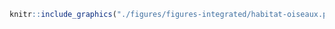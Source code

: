 <!-- #### Habitats - Oiseaux {-} -->


<!-- -------------------------------------------------- -->

```r
knitr::include_graphics("./figures/figures-integrated/habitat-oiseaux.png")
```

<br>

